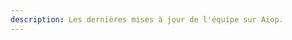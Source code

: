 ```yaml
---
description: Les dernières mises à jour de l'équipe sur Aiop.
---
```



<div className="md:container">
  <div className="flex flex-col items-center content-center text-center my-10">
    <Header
      title="Changelog"
      description="Récentes livraisons de l’équipe Aiop"
      className="mb-8"
      h="h1"
    />
    <div className="mb-8">
      <ProductUpdateSignup source="changelog"/>
    </div>
  </div>
  <ChangelogIndex />
</div>
